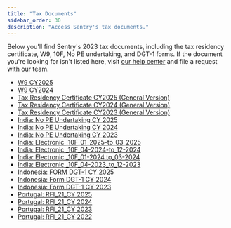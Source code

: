 ```yaml
---
title: "Tax Documents"
sidebar_order: 30
description: "Access Sentry's tax documents."
---
```


Below you'll find Sentry's 2023 tax documents, including the tax residency certificate, W9, 10F, No PE undertaking, and DGT-1 forms. If the document you're looking for isn't listed here, visit [our help center](http://sentry.zendesk.com/hc/en-us/) and file a request with our team.

- [W9 CY2025](/pdfs/2025_W9.pdf)
- [W9 CY2024](/pdfs/W-9-2024-Functional-Software-Inc-signed-rev-March-2024.pdf)
- [Tax Residency Certificate CY2025 (General Version)](/pdfs/Tax_residency_certificate_CY2025.pdf)
- [Tax Residency Certificate CY2024 (General Version)](/pdfs/Tax_residency_certificate_CY2024.pdf)
- [Tax Residency Certificate CY2023 (General Version)](/pdfs/2023-Form-6166_general.pdf)
- [India: No PE Undertaking CY 2025](/pdfs/India_no_pe_undertaking_cy25.pdf)
- [India: No PE Undertaking CY 2024](/pdfs/India-No-PE-Undertaking-Form_2024_Signed.pdf)
- [India: No PE Undertaking CY 2023](/pdfs//No-PE-Undertaking-Form_2023_Signed.pdf)
- [India: Electronic _10F_01_2025-to_03_2025](/pdfs/India_electronic_10f_01_2025_to_03_2025.pdf)
- [India: Electronic _10F_04-2024-to_12-2024](/pdfs/Form-10F_04-2024-to-12-2024_External.pdf)
- [India: Electronic _10F_01-2024 to_03-2024](/pdfs/Form_10F_Filed_Form_EXTERNAL_01_2024_to_03_2024.pdf)
- [India: Electronic _10F_04-2023_to_12-2023](/pdfs/India_Electronic_10F_04_2023_to_12_2023.pdf)
- [Indonesia: FORM DGT-1 CY 2025](/pdfs/Indonesdia_form_dgt_1_cy_2025.pdf)
- [Indonesia: Form DGT-1 CY 2024](/pdfs/Form-DGT-New_Indonesia_FY24_signed.pdf)
- [Indonesia: Form DGT-1 CY 2023](/pdfs/Form-DGT-New_Indonesia_FY23.pdf)
- [Portugal: RFI_21_CY 2025](/pdfs/Portugal_rfi_21_cy_2025.pdf)
- [Portugal: RFI_21_CY 2024](/pdfs/RFI_21_Portgual_Sentry_signed-FY2024-external.pdf)
- [Portugal: RFI_21_CY 2023](/pdfs/RFI_21_Portgual_Sentry_signed-FY2023-external.pdf)
- [Portugal: RFI_21_CY 2022](/pdfs/RFI_21_Portgual_Sentry_signed-FY20222-external.pdf)
